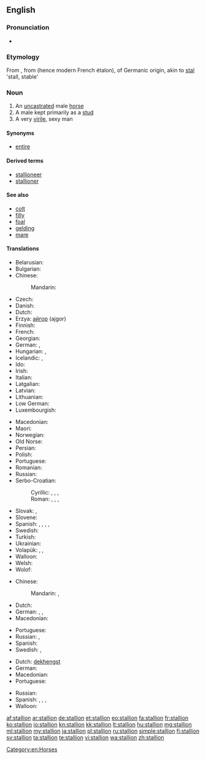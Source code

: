 ==English==

===Pronunciation===
* {{audio|en-us-stallion.ogg|Audio (US)}}

===Etymology===
From {{etyl|enm|en}} {{term|stalion|lang=enm}}, from {{etyl|frm|en}} {{term|estalon|lang=frm}} (hence modern French étalon), of Germanic origin, akin to [[stal]] 'stall, stable'

===Noun===
{{en-noun}}

# An [[uncastrated]] male [[horse]]
# A male kept primarily as a [[stud]]
# A very [[virile]], sexy man

====Synonyms====
* [[entire]]

====Derived terms====
* [[stallioneer]]
* [[stallioner]]

====See also====
* [[colt]]
* [[filly]]
* [[foal]]
* [[gelding]]
* [[mare]]

====Translations====
{{trans-top|uncastrated male horse}}
* Belarusian: {{t-|be|жарабец|m|tr=žarabéc|sc=Cyrl}}
* Bulgarian: {{t+|bg|жребец|m|tr=žrebéc|sc=Cyrl}}
* Chinese:
*: Mandarin: {{t|cmn|公马|tr=gōngmǎ|sc=Hani}}
* Czech: {{t-|cs|hřebec|m}}
* Danish: {{t+|da|hingst|c}}
* Dutch: {{t+|nl|hengst|m}}
* Erzya: [[айгор]] (ajgor)
* Finnish: {{t+|fi|ori}}
* French: {{t+|fr|étalon|m}}
* Georgian: {{t-|ka|ულაყი|tr=ulaqi|sc=Geor}}
* German: {{t+|de|Hengst|m}}, {{t-|de|Pferdehengst}}
* Hungarian: {{t+|hu|csődör}}, {{t+|hu|mén}}
* Icelandic: {{t-|is|stóðhestur|m}},  {{t+|is|graðhestur|m}}
* Ido: {{t+|io|kavalulo}}
* Irish: {{t-|ga|stail|f}}
* Italian: {{t-|it|stallone|m}}
* Latgalian: {{tø|ltg|ogers}}
* Latvian: {{t-|lv|ērzelis|m}}
* Lithuanian: {{t+|lt|eržilas|m}}
* Low German: {{t+|nds|Hingst|m}}
* Luxembourgish: {{t+|lb|Hengscht|m}}
{{trans-mid}}
* Macedonian: {{t-|mk|ждребец|m|tr=ždrébec}}
* Maori: {{t-|mi|tāriana}}
* Norwegian: {{t+|no|hingst|m}}
* Old Norse: {{tø|non|reini|m}}
* Persian: {{t+|fa|نریان|tr=nariyân|sc=fa-Arab}}
* Polish: {{t+|pl|ogier|m}}
* Portuguese: {{t+|pt|garanhão|m}}
* Romanian: {{t-|ro|armăsar|m}}
* Russian: {{t+|ru|жеребец|m|tr=žerebéc}}
* Serbo-Croatian:
*: Cyrillic: {{t-|sh|ждребац|m}}, {{t-|sh|ждријебац|m}}, {{t-|sh|пастух|m}}, {{t-|sh|пастув|m}}
*: Roman: {{t-|sh|ždrebac|m}}, {{t-|sh|ždrijebac|m}}, {{t-|sh|pastuh|m}}, {{t-|sh|pastuv|m}}
* Slovak: {{t-|sk|tátoš|m}}, {{t-|sk|žrebec|m}}
* Slovene: {{t+|sl|žrebec|m}}
* Spanish: {{t+|es|potro|m}}, {{t+|es|semental|m}}, {{t+|es|cojudo|m}}, {{t+|es|entero|m}}, {{t+|es|padrillo|m}}
* Swedish: {{t+|sv|hingst|c}}
* Turkish: {{t+|tr|aygır|m}}
* Ukrainian: {{t+|uk|жеребець|m|tr=žerebéc’|sc=Cyrl}}
* Volapük: {{t+|vo|hijevod}}, {{qualifier|obsolete}} {{t-|vo|omjeval}}, {{qualifier|obsolete}} {{t-|vo|lejeval}}
* Walloon: {{t+|wa|roncén|m}}
* Welsh: {{t+|cy|march|m}}
* Wolof: {{t-|wo|sàll|alt=sàll wi}}
{{trans-bottom}}

{{trans-top|male kept primarily as a stud}}
* Chinese:
*: Mandarin: {{t|cmn|種馬|sc=Hani}}, {{t|cmn|种马|tr=zhǒngmǎ|sc=Hani}}
* Dutch: {{t+|nl|dekhengst|m}}
* German: {{t-|de|Deckhengst|m}}, {{t-|de|Zuchthengst|m}}, {{t+|de|Beschäler|m}}
* Macedonian: {{t-|mk|пастув|m|tr=pástuv}}
{{trans-mid}}
* Portuguese: {{t+|pt|garanhão|m}}
* Russian: {{t+|ru|самец-производитель|m|tr=saméc-proizvodítel’|sc=Cyrl}}, {{t+|ru|жеребец|m|tr=žerebéc|sc=Cyrl}}
* Spanish: {{t+|es|semental|m}}
* Swedish: {{t+|sv|hingst|c}}, {{t-|sv|avelshingst|c}}
{{trans-bottom}}

{{trans-top|very virile, sexy man}}
* Dutch: [[dekhengst]] {{m}}
* German: {{t-|de|Zuchthengst|m}}
* Macedonian: {{t-|mk|пастув|m|tr=pástuv}}
* Portuguese: {{t+|pt|garanhão|m}}
{{trans-mid}}
* Russian: {{qualifier|colloquial}} {{t+|ru|жеребец|m|tr=žerebéc|sc=Cyrl}}
* Spanish: {{t+|es|semental|m}}, {{t+|es|cuero|m}}, {{t+|es|mango|m}}, {{t-|es|papasote|m}}
* Walloon: {{t+|wa|roncén|m}}
{{trans-bottom}}

[[Category:en:Horses]]

[[af:stallion]]
[[ar:stallion]]
[[de:stallion]]
[[et:stallion]]
[[eo:stallion]]
[[fa:stallion]]
[[fr:stallion]]
[[ko:stallion]]
[[io:stallion]]
[[kn:stallion]]
[[kk:stallion]]
[[lt:stallion]]
[[hu:stallion]]
[[mg:stallion]]
[[ml:stallion]]
[[my:stallion]]
[[ja:stallion]]
[[pl:stallion]]
[[ru:stallion]]
[[simple:stallion]]
[[fi:stallion]]
[[sv:stallion]]
[[ta:stallion]]
[[te:stallion]]
[[vi:stallion]]
[[wa:stallion]]
[[zh:stallion]]